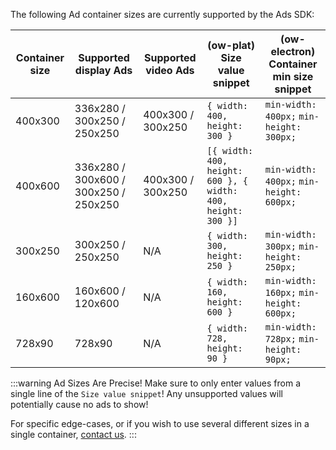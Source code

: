 The following Ad container sizes are currently supported by the Ads SDK:

| Container size            | Supported display Ads                 | Supported video Ads         | (ow-plat) Size value snippet                  | (ow-electron) Container min size snippet |
| ------------------------- | ------------------------------------- | --------------------------- | --------------------------------------------- | ---------------------------------------- |
| 400x300                   | 336x280 / 300x250 / 250x250           | 400x300 / 300x250           | `{ width: 400, height: 300 }`                 | `min-width: 400px;` `min-height: 300px;`   |
| 400x600                   | 336x280 / 300x600 / 300x250 / 250x250 | 400x300 / 300x250           | `[{ width: 400, height: 600 }, { width: 400, height: 300 }]` |  `min-width: 400px;` `min-height: 600px;`   |
| 300x250                   | 300x250 / 250x250                     | N/A                         | `{ width: 300, height: 250 }`                 | `min-width: 300px;` `min-height: 250px;`   |
| 160x600                   | 160x600 / 120x600                     | N/A                         | `{ width: 160, height: 600 }`                 | `min-width: 160px;` `min-height: 600px;`   |
| 728x90                    | 728x90                                | N/A                         | `{ width: 728, height: 90 }`                  | `min-width: 728px;` `min-height: 90px;`    |

:::warning Ad Sizes Are Precise!
Make sure to only enter values from a single line of the `Size value snippet`! Any unsupported values will potentially cause no ads to show!

For specific edge-cases, or if you wish to use several different sizes in a single container, [contact us](/support/contact-us).
:::